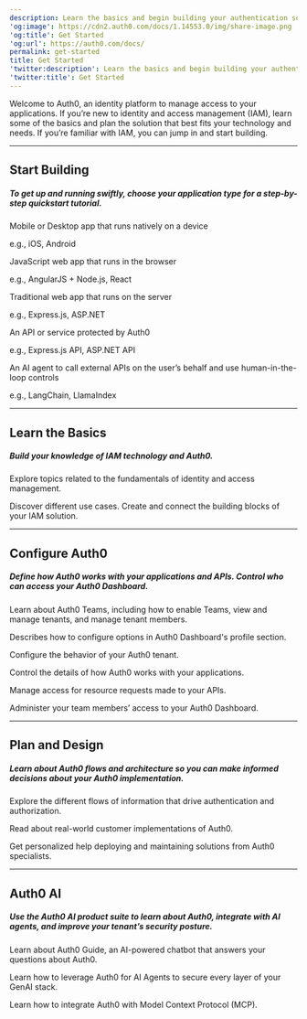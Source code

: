 ```yaml
---
description: Learn the basics and begin building your authentication solution.
'og:image': https://cdn2.auth0.com/docs/1.14553.0/img/share-image.png
'og:title': Get Started
'og:url': https://auth0.com/docs/
permalink: get-started
title: Get Started
'twitter:description': Learn the basics and begin building your authentication solution.
'twitter:title': Get Started
---
```


<AuthDocsPipeline activeId="get-started"/>

Welcome to Auth0, an identity platform to manage access to your applications. If you’re new to identity and access management (IAM), learn some of the basics and plan the solution that best fits your technology and needs. If you’re familiar with IAM, you can jump in and start building.

---

## Start Building

##### To get up and running swiftly, choose your application type for a step-by-step quickstart tutorial.

<Card title="Native/Mobile App" href="/docs/quickstart/native">

Mobile or Desktop app that runs natively on a device

e.g., iOS, Android

</Card><Card title="Single Page App" href="/docs/quickstart/spa">

JavaScript web app that runs in the browser

e.g., AngularJS + Node.js, React

</Card><Card title="Regular Web App" href="/docs/quickstart/webapp">

Traditional web app that runs on the server

e.g., Express.js, ASP.NET

</Card><Card title="Backend/API" href="/docs/quickstart/backend">

An API or service protected by Auth0

e.g., Express.js API, ASP.NET API

</Card><Card title="AI Agent" href="https://auth0.com/ai/docs">

An AI agent to call external APIs on the user’s behalf and use human-in-the-loop controls

e.g., LangChain, LlamaIndex

</Card>

---

## Learn the Basics

##### Build your knowledge of IAM technology and Auth0.

<Card title="Identity Fundamentals" href="/docs/get-started/identity-fundamentals">

Explore topics related to the fundamentals of identity and access management.

</Card><Card title="Auth0 Overview" href="/docs/get-started/auth0-overview">

Discover different use cases. Create and connect the building blocks of your IAM solution.

</Card>

---

## Configure Auth0

##### Define how Auth0 works with your applications and APIs. Control who can access your Auth0 Dashboard.

<Card title="Auth0 Teams" href="/docs/get-started/auth0-teams">

Learn about Auth0 Teams, including how to enable Teams, view and manage tenants, and manage tenant members.

</Card><Card title="Dashboard Profile" href="/docs/get-started/dashboard-profile">

Describes how to configure options in Auth0 Dashboard's profile section.

</Card><Card title="Tenant Settings" href="/docs/get-started/tenant-settings">

Configure the behavior of your Auth0 tenant.

</Card><Card title="Applications in Auth0" href="/docs/get-started/applications">

Control the details of how Auth0 works with your applications.

</Card><Card title="APIs" href="/docs/get-started/apis">

Manage access for resource requests made to your APIs.

</Card><Card title="Manage Dashboard Access" href="/docs/get-started/manage-dashboard-access">

Administer your team members’ access to your Auth0 Dashboard.

</Card>

---

## Plan and Design

##### Learn about Auth0 flows and architecture so you can make informed decisions about your Auth0 implementation.

<Card title="Authentication and Authorization Flows" href="/docs/get-started/authentication-and-authorization-flow">

Explore the different flows of information that drive authentication and authorization.

</Card><Card title="Architecture Scenarios" href="/docs/get-started/architecture-scenarios">

Read about real-world customer implementations of Auth0.

</Card><Card title="Professional Services" href="/docs/get-started/professional-services">

Get personalized help deploying and maintaining solutions from Auth0 specialists.

</Card>

---

## Auth0 AI

##### Use the Auth0 AI product suite to learn about Auth0, integrate with AI agents, and improve your tenant’s security posture.

<Card title="Auth0 Guide" href="/docs/get-started/auth0-guide">

Learn about Auth0 Guide, an AI-powered chatbot that answers your questions about Auth0.

</Card><Card title="Auth0 for AI Agents" href="/docs/get-started/auth0-for-ai-agents">

Learn how to leverage Auth0 for AI Agents to secure every layer of your GenAI stack.

</Card><Card title="Auth0 Model Context Protocol (MCP) Server" href="/docs/get-started/auth0-mcp-server">

Learn how to integrate Auth0 with Model Context Protocol (MCP).

</Card>
